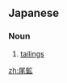 ==Japanese==
{{ja-kanjitab|び|こう|yomi=o}}

===Noun===
{{ja-noun|びこう|kyu=尾鑛}}

# [[tailings]]

[[zh:尾鉱]]